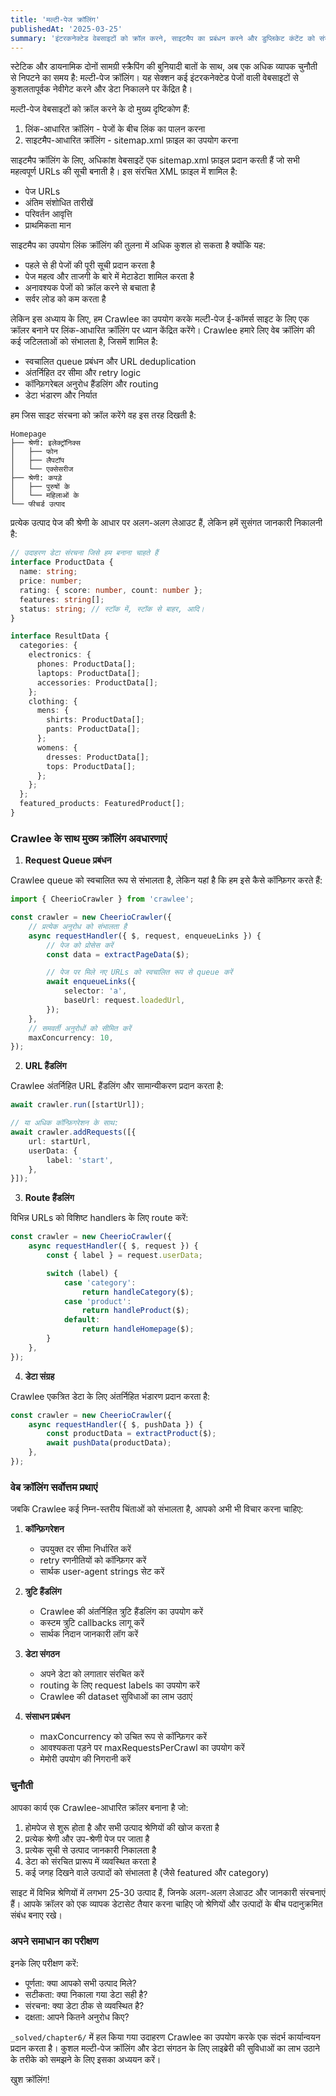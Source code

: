 ```yaml
---
title: 'मल्टी-पेज क्रॉलिंग'
publishedAt: '2025-03-25'
summary: 'इंटरकनेक्टेड वेबसाइटों को क्रॉल करने, साइटमैप का प्रबंधन करने और डुप्लिकेट कंटेंट को संभालने की तकनीकों में महारत हासिल करें'
---
```


स्टेटिक और डायनामिक दोनों सामग्री स्क्रैपिंग की बुनियादी बातों के साथ, अब एक अधिक व्यापक चुनौती से निपटने का समय है: मल्टी-पेज क्रॉलिंग। यह सेक्शन कई इंटरकनेक्टेड पेजों वाली वेबसाइटों से कुशलतापूर्वक नेवीगेट करने और डेटा निकालने पर केंद्रित है।

मल्टी-पेज वेबसाइटों को क्रॉल करने के दो मुख्य दृष्टिकोण हैं:

1. लिंक-आधारित क्रॉलिंग - पेजों के बीच लिंक का पालन करना
2. साइटमैप-आधारित क्रॉलिंग - sitemap.xml फ़ाइल का उपयोग करना

साइटमैप क्रॉलिंग के लिए, अधिकांश वेबसाइटें एक sitemap.xml फ़ाइल प्रदान करती हैं जो सभी महत्वपूर्ण URLs की सूची बनाती है। इस संरचित XML फ़ाइल में शामिल है:

- पेज URLs
- अंतिम संशोधित तारीखें
- परिवर्तन आवृत्ति
- प्राथमिकता मान

साइटमैप का उपयोग लिंक क्रॉलिंग की तुलना में अधिक कुशल हो सकता है क्योंकि यह:
- पहले से ही पेजों की पूरी सूची प्रदान करता है
- पेज महत्व और ताजगी के बारे में मेटाडेटा शामिल करता है
- अनावश्यक पेजों को क्रॉल करने से बचाता है
- सर्वर लोड को कम करता है

लेकिन इस अध्याय के लिए, हम Crawlee का उपयोग करके मल्टी-पेज ई-कॉमर्स साइट के लिए एक क्रॉलर बनाने पर लिंक-आधारित क्रॉलिंग पर ध्यान केंद्रित करेंगे। Crawlee हमारे लिए वेब क्रॉलिंग की कई जटिलताओं को संभालता है, जिसमें शामिल है:

- स्वचालित queue प्रबंधन और URL deduplication
- अंतर्निहित दर सीमा और retry logic
- कॉन्फ़िगरेबल अनुरोध हैंडलिंग और routing
- डेटा भंडारण और निर्यात

हम जिस साइट संरचना को क्रॉल करेंगे वह इस तरह दिखती है:

```
Homepage
├── श्रेणी: इलेक्ट्रॉनिक्स
│   ├── फोन
│   ├── लैपटॉप
│   └── एक्सेसरीज
├── श्रेणी: कपड़े
│   ├── पुरुषों के
│   └── महिलाओं के
└── फीचर्ड उत्पाद
```

प्रत्येक उत्पाद पेज की श्रेणी के आधार पर अलग-अलग लेआउट हैं, लेकिन हमें सुसंगत जानकारी निकालनी है:

```typescript
// उदाहरण डेटा संरचना जिसे हम बनाना चाहते हैं
interface ProductData {
  name: string;
  price: number;
  rating: { score: number, count: number };
  features: string[];
  status: string; // स्टॉक में, स्टॉक से बाहर, आदि।
}

interface ResultData {
  categories: {
    electronics: {
      phones: ProductData[];
      laptops: ProductData[];
      accessories: ProductData[];
    };
    clothing: {
      mens: {
        shirts: ProductData[];
        pants: ProductData[];
      };
      womens: {
        dresses: ProductData[];
        tops: ProductData[];
      };
    };
  };
  featured_products: FeaturedProduct[];
}
```

### Crawlee के साथ मुख्य क्रॉलिंग अवधारणाएं

1. **Request Queue प्रबंधन**

Crawlee queue को स्वचालित रूप से संभालता है, लेकिन यहां है कि हम इसे कैसे कॉन्फ़िगर करते हैं:

```typescript
import { CheerioCrawler } from 'crawlee';

const crawler = new CheerioCrawler({
    // प्रत्येक अनुरोध को संभालता है
    async requestHandler({ $, request, enqueueLinks }) {
        // पेज को प्रोसेस करें
        const data = extractPageData($);

        // पेज पर मिले नए URLs को स्वचालित रूप से queue करें
        await enqueueLinks({
            selector: 'a',
            baseUrl: request.loadedUrl,
        });
    },
    // समवर्ती अनुरोधों को सीमित करें
    maxConcurrency: 10,
});
```

2. **URL हैंडलिंग**

Crawlee अंतर्निहित URL हैंडलिंग और सामान्यीकरण प्रदान करता है:

```typescript
await crawler.run([startUrl]);

// या अधिक कॉन्फ़िगरेशन के साथ:
await crawler.addRequests([{
    url: startUrl,
    userData: {
        label: 'start',
    },
}]);
```

3. **Route हैंडलिंग**

विभिन्न URLs को विशिष्ट handlers के लिए route करें:

```typescript
const crawler = new CheerioCrawler({
    async requestHandler({ $, request }) {
        const { label } = request.userData;

        switch (label) {
            case 'category':
                return handleCategory($);
            case 'product':
                return handleProduct($);
            default:
                return handleHomepage($);
        }
    },
});
```

4. **डेटा संग्रह**

Crawlee एकत्रित डेटा के लिए अंतर्निहित भंडारण प्रदान करता है:

```typescript
const crawler = new CheerioCrawler({
    async requestHandler({ $, pushData }) {
        const productData = extractProduct($);
        await pushData(productData);
    },
});
```

### वेब क्रॉलिंग सर्वोत्तम प्रथाएं

जबकि Crawlee कई निम्न-स्तरीय चिंताओं को संभालता है, आपको अभी भी विचार करना चाहिए:

1. **कॉन्फ़िगरेशन**
   - उपयुक्त दर सीमा निर्धारित करें
   - retry रणनीतियों को कॉन्फ़िगर करें
   - सार्थक user-agent strings सेट करें

2. **त्रुटि हैंडलिंग**
   - Crawlee की अंतर्निहित त्रुटि हैंडलिंग का उपयोग करें
   - कस्टम त्रुटि callbacks लागू करें
   - सार्थक निदान जानकारी लॉग करें

3. **डेटा संगठन**
   - अपने डेटा को लगातार संरचित करें
   - routing के लिए request labels का उपयोग करें
   - Crawlee की dataset सुविधाओं का लाभ उठाएं

4. **संसाधन प्रबंधन**
   - maxConcurrency को उचित रूप से कॉन्फ़िगर करें
   - आवश्यकता पड़ने पर maxRequestsPerCrawl का उपयोग करें
   - मेमोरी उपयोग की निगरानी करें

### चुनौती

आपका कार्य एक Crawlee-आधारित क्रॉलर बनाना है जो:

1. होमपेज से शुरू होता है और सभी उत्पाद श्रेणियों की खोज करता है
2. प्रत्येक श्रेणी और उप-श्रेणी पेज पर जाता है
3. प्रत्येक सूची से उत्पाद जानकारी निकालता है
4. डेटा को संरचित प्रारूप में व्यवस्थित करता है
5. कई जगह दिखने वाले उत्पादों को संभालता है (जैसे featured और category)

साइट में विभिन्न श्रेणियों में लगभग 25-30 उत्पाद हैं, जिनके अलग-अलग लेआउट और जानकारी संरचनाएं हैं। आपके क्रॉलर को एक व्यापक डेटासेट तैयार करना चाहिए जो श्रेणियों और उत्पादों के बीच पदानुक्रमित संबंध बनाए रखे।

### अपने समाधान का परीक्षण

इनके लिए परीक्षण करें:
- पूर्णता: क्या आपको सभी उत्पाद मिले?
- सटीकता: क्या निकाला गया डेटा सही है?
- संरचना: क्या डेटा ठीक से व्यवस्थित है?
- दक्षता: आपने कितने अनुरोध किए?

`_solved/chapter6/` में हल किया गया उदाहरण Crawlee का उपयोग करके एक संदर्भ कार्यान्वयन प्रदान करता है। कुशल मल्टी-पेज क्रॉलिंग और डेटा संगठन के लिए लाइब्रेरी की सुविधाओं का लाभ उठाने के तरीके को समझने के लिए इसका अध्ययन करें।

खुश क्रॉलिंग!